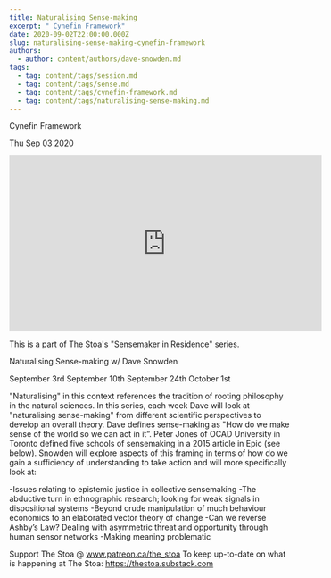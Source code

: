 ```yaml
---
title: Naturalising Sense-making
excerpt: " Cynefin Framework"
date: 2020-09-02T22:00:00.000Z
slug: naturalising-sense-making-cynefin-framework
authors:
  - author: content/authors/dave-snowden.md
tags:
  - tag: content/tags/session.md
  - tag: content/tags/sense.md
  - tag: content/tags/cynefin-framework.md
  - tag: content/tags/naturalising-sense-making.md
---
```




 Cynefin Framework

Thu Sep 03 2020

<iframe width="560" height="315" src="https://www.youtube.com/embed/5MpylcSjDec" title="Naturalising Sense-making: Cynefin Framework w/ Dave Snowden. September 10th, 2020" frameborder="0" allow="accelerometer; autoplay; clipboard-write; encrypted-media; gyroscope; picture-in-picture" allowfullscreen ></iframe>

This is a part of The Stoa's "Sensemaker in Residence" series. 

Naturalising Sense-making w/ Dave Snowden

September 3rd
September 10th
September 24th
October 1st

"Naturalising" in this context references the tradition of rooting philosophy in the natural sciences. In this series, each week Dave will look at "naturalising sense-making" from different scientific perspectives to develop an overall theory. Dave defines sense-making as "How do we make sense of the world so we can act in it”. Peter Jones of OCAD University in Toronto defined five schools of sensemaking in a 2015 article in Epic (see below). Snowden will explore aspects of this framing in terms of how do we gain a sufficiency of understanding to take action and will more specifically look at:

-Issues relating to epistemic justice in collective sensemaking
-The abductive turn in ethnographic research; looking for weak signals in dispositional systems
-Beyond crude manipulation of much behaviour economics to an elaborated vector theory of change
-Can we reverse Ashby’s Law? Dealing with asymmetric threat and opportunity through human sensor networks
-Making meaning problematic

Support The Stoa @ www.patreon.ca/the_stoa
To keep up-to-date on what is happening at The Stoa: https://thestoa.substack.com


